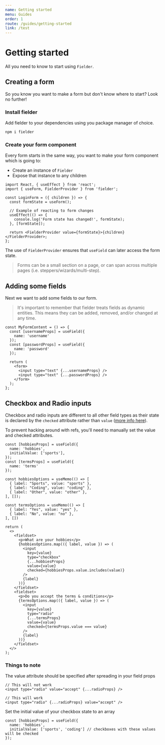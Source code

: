 ```yaml
---
name: Getting started
menu: Guides
order: 1
route: /guides/getting-started
link: /test
---
```


# Getting started

All you need to know to start using `Fielder`.

## Creating a form

So you know you want to make a form but don't know where to start? Look no further!

### Install fielder

Add fielder to your dependencies using you package manager of choice.

```sh
npm i fielder
```

### Create your form component

Every form starts in the same way, you want to make your form component which is going to:

- Create an instance of `Fielder`
- Expose that instance to any children

```tsx
import React, { useEffect } from 'react';
import { useForm, FielderProvider } from 'fielder';

const LoginForm = ({ children }) => {
  const formState = useForm();

  // Example of reacting to form changes
  useEffect(() => {
    console.log('Form state has changed!', formState);
  }, [formState]);

  return <FielderProvider value={formState}>{children}</FielderProvider>;
};
```

The use of `FielderProvider` ensures that `useField` can later access the form state.

> Forms can be a small section on a page, or can span across multiple pages (i.e. steppers/wizards/multi-step).

## Adding some fields

Next we want to add some fields to our form.

> It's important to remember that fielder treats fields as dynamic entities. This means they can be added, removed, and/or changed at any time.

```tsx
const MyFormContent = () => {
  const [usernameProps] = useField({
    name: 'username'
  });
  const [passwordProps] = useField({
    name: 'password'
  });

  return (
    <form>
      <input type="text" {...usernameProps} />
      <input type="text" {...passwordProps} />
    </form>
  );
};
```

## Checkbox and Radio inputs

Checkbox and radio inputs are different to all other field types as their state is declared by the `checked`
attribute rather than `value` ([more info here](https://github.com/andyrichardson/fielder/issues/23#issuecomment-576352847)).

To prevent hacking around with refs, you'll need to manually set the value and checked attributes.

```tsx
const [hobbiesProps] = useField({
  name: 'hobbies',
  initialValue: ['sports'],
});
const [termsProps] = useField({
  name: 'terms'
});

const hobbiesOptions = useMemo(() => [
  { label: "Sports", value: "sports" },
  { label: "Coding", value: "coding" },
  { label: "Other", value: "other" },
], []);

const termsOptions = useMemo(() => [
  { label: "Yes", value: "yes" },
  { label: "No", value: "no" },
], [])

return (
  <>
    <fieldset>
      <p>What are your hobbies</p>
      {hobbiesOptions.map(({ label, value }) => (
        <input
          key={value}
          type="checkbox"
          {...hobbiesProps}
          value={value}
          checked={hobbiesProps.value.includes(value)}
        />
        {label}
      ))}
    </fieldset>
    <fieldset>
      <p>Do you accept the terms & conditions</p>
      {termsOptions.map(({ label, value }) => (
        <input
          key={value}
          type="radio"
          {...termsProps}
          value={value}
          checked={termsProps.value === value}
        />
        {label}
      ))}
    </fieldset>
  </>
);
```

### Things to note

The value attribute should be specified after spreading in your field props

```tsx
// This will not work
<input type="radio" value="accept" {...radioProps} />

// This will work
<input type="radio" {...radioProps} value="accept" />
```

Set the initial value of your checkbox state to an array

```tsx
const [hobbiesProps] = useField({
  name: 'hobbies',
  initialValue: ['sports', 'coding'] // checkboxes with these values will be checked
});
```
